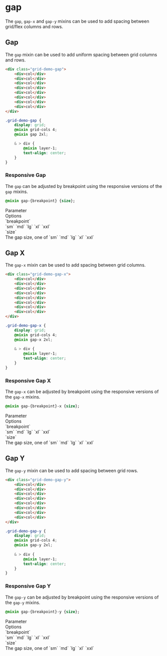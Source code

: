 
<Meta title="Docs/Developers/Mixins/Grid/gap"/>

# gap

The `gap`, `gap-x` and `gap-y` mixins can be used to add spacing between grid/flex columns and rows.

## Gap

The `gap` mixin can be used to add uniform spacing between grid columns and rows.

<Story of={GridStories.Gap}/>

```html
<div class="grid-demo-gap">
    <div>col</div>
    <div>col</div>
    <div>col</div>
    <div>col</div>
    <div>col</div>
    <div>col</div>
    <div>col</div>
    <div>col</div>
</div>
```

```css
.grid-demo-gap {
    display: grid;
    @mixin grid-cols 4;
    @mixin gap 2xl;

    & > div {
        @mixin layer-1;
        text-align: center;
    }
}
```
### Responsive Gap

The `gap` can be adjusted by breakpoint using the responsive versions of the `gap` mixins.

```css
@mixin gap-{breakpoint} {size};
```

<div className="table margin-bottom">
    <div>
        <div>Parameter</div>
        <div>Options</div>
    </div>
    <div>
        <div>`breakpoint`</div>
        <div>`sm` `md` `lg` `xl` `xxl`</div>
    </div>
    <div>
        <div>`size`</div>
        <div>The gap size, one of `sm` `md` `lg` `xl` `xxl`</div>
    </div>
</div>

## Gap X

The `gap-x` mixin can be used to add spacing between grid columns.

<Story of={GridStories.GapX}/>

```html
<div class="grid-demo-gap-x">
    <div>col</div>
    <div>col</div>
    <div>col</div>
    <div>col</div>
    <div>col</div>
    <div>col</div>
    <div>col</div>
    <div>col</div>
</div>
```

```css
.grid-demo-gap-x {
    display: grid;
    @mixin grid-cols 4;
    @mixin gap-x 2xl;
    
    & > div {
        @mixin layer-1;
        text-align: center;
    }
}
```
### Responsive Gap X

The `gap-x` can be adjusted by breakpoint using the responsive versions of the `gap-x` mixins.

```css
@mixin gap-{breakpoint}-x {size};
```

<div className="table margin-bottom">
    <div>
        <div>Parameter</div>
        <div>Options</div>
    </div>
    <div>
        <div>`breakpoint`</div>
        <div>`sm` `md` `lg` `xl` `xxl`</div>
    </div>
    <div>
        <div>`size`</div>
        <div>The gap size, one of `sm` `md` `lg` `xl` `xxl`</div>
    </div>
</div>

## Gap Y

The `gap-y` mixin can be used to add spacing between grid rows.

<Story of={GridStories.GapY}/>

```html
<div class="grid-demo-gap-y">
    <div>col</div>
    <div>col</div>
    <div>col</div>
    <div>col</div>
    <div>col</div>
    <div>col</div>
    <div>col</div>
    <div>col</div>
</div>
```

```css
.grid-demo-gap-y {
    display: grid;
    @mixin grid-cols 4;
    @mixin gap-y 2xl;
    
    & > div {
        @mixin layer-1;
        text-align: center;
    }
}
```
### Responsive Gap Y

The `gap-y` can be adjusted by breakpoint using the responsive versions of the `gap-y` mixins.

```css
@mixin gap-{breakpoint}-y {size};
```

<div className="table margin-bottom">
    <div>
        <div>Parameter</div>
        <div>Options</div>
    </div>
    <div>
        <div>`breakpoint`</div>
        <div>`sm` `md` `lg` `xl` `xxl`</div>
    </div>
    <div>
        <div>`size`</div>
        <div>The gap size, one of `sm` `md` `lg` `xl` `xxl`</div>
    </div>
</div>